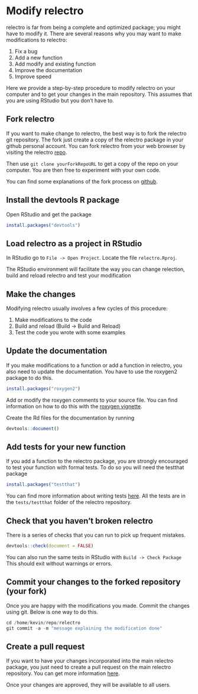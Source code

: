 # Modify relectro

relectro is far from being a complete and optimized package; you might have to modify it.
There are several reasons why you may want to make modifications to relectro:

1. Fix a bug
2. Add a new function
3. Add modify and existing function
4. Improve the documentation
5. Improve speed

Here we provide a step-by-step procedure to modify relectro on your computer and to get your changes in the main repository. This assumes that you are using RStudio but you don't have to.

## Fork relectro

If you want to make change to relectro, the best way is to fork the relectro git repository. 
The fork just create a copy of the relectro package in your github personal account.
You can fork relectro from your web browser by visiting the relectro [repo](https://github.com/kevin-allen/relectro).

Then use `git clone yourForkRepoURL` to get a copy of the repo on your computer.
You are then free to experiment with your own code.

You can find some explanations of the fork process on [github](https://help.github.com/articles/fork-a-repo/).

## Install the devtools R package

Open RStudio and get the package
```r
install.packages("devtools")
```

## Load relectro as a project in RStudio

In RStudio go to `File -> Open Project`. Locate the file `relectro.Rproj`.

The RStudio environment will facilitate the way you can change relection, build and reload relectro and test your modification

## Make the changes

Modifying relectro usually involves a few cycles of this procedure:

1. Make modifications to the code
2. Build and reload (Build -> Build and Reload)
3. Test the code you wrote with some examples


## Update the documentation

If you make modifications to a function or add a function in relectro, you also need to update the documentation.
You have to use the roxygen2 package to do this.
```r
install.packages("roxygen2")
```

Add or modify the roxygen comments to your source file. You can find information on how to do this with the [roxygen vignette](https://cran.r-project.org/web/packages/roxygen2/vignettes/rd.html).

Create the Rd files for the documentation by running
```r
devtools::document()
```


## Add tests for your new function

If you add a function to the relectro package, you are strongly encouraged to test your function with formal tests.
To do so you will need the testthat package

```r
install.packages("testthat")
```

You can find more information about writing tests [here](http://r-pkgs.had.co.nz/tests.html).
All the tests are in the `tests/testthat` folder of the relectro repository. 


## Check that you haven't broken relectro

There is a series of checks that you can run to pick up frequent mistakes. 
```r
devtools::check(document = FALSE)
```
You can also run the same tests in RStudio with `Build -> Check Package`
This should exit without warnings or errors.


## Commit your changes to the forked repository (your fork)

Once you are happy with the modifications you made. Commit the changes using git.
Below is one way to do this.

```r
cd /home/kevin/repo/relectro
git commit -a -m "message explaining the modification done"
```


## Create a pull request

If you want to have your changes incorporated into the main relectro package, you just need to create a pull request on the main relectro repository.
You can get more information [here](https://help.github.com/articles/about-pull-requests/).

Once your changes are approved, they will be available to all users.

